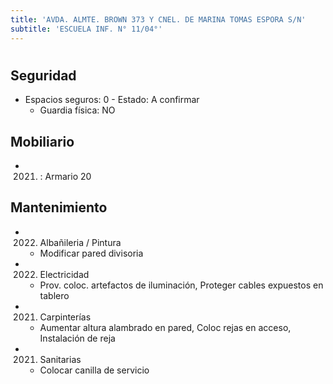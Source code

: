 ```yaml
---
title: 'AVDA. ALMTE. BROWN 373 Y CNEL. DE MARINA TOMAS ESPORA S/N'
subtitle: 'ESCUELA INF. N° 11/04°'
---
```


#


## Seguridad

*  Espacios seguros: 0 - Estado: A confirmar 
    + Guardia física: NO





## Mobiliario

*  (2021) : Armario 20 





## Mantenimiento

*  (2022) Albañileria / Pintura 
    + Modificar pared divisoria

*  (2022) Electricidad 
    + Prov. coloc. artefactos de iluminación, Proteger cables expuestos en tablero

*  (2021) Carpinterías 
    + Aumentar altura alambrado en pared, Coloc rejas en acceso, Instalación de reja

*  (2021) Sanitarias 
    + Colocar canilla de servicio



